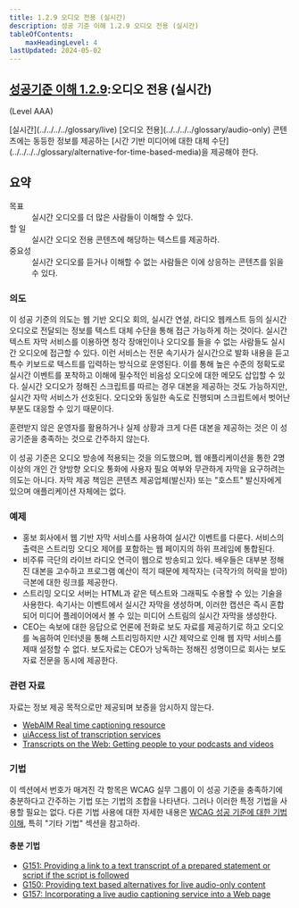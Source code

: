 ```yaml
---
title: 1.2.9 오디오 전용 (실시간)
description: 성공 기준 이해 1.2.9 오디오 전용 (실시간)
tableOfContents:
    maxHeadingLevel: 4
lastUpdated: 2024-05-02
---
```



## [성공기준 이해 1.2.9](https://w3.org/TR/WCAG22#audio-only-live):오디오 전용 (실시간) 

(Level AAA)

<Card title="성공 기준(SC)">
[실시간](../../../../glossary/live) [오디오 전용](../../../../glossary/audio-only) 콘텐츠에는 동등한 정보를 제공하는 [시간 기반 미디어에 대한 대체 수단](../../../../glossary/alternative-for-time-based-media)을 제공해야 한다.
</Card>

## 요약

<dl>
<dt>목표</dt>
<dd>실시간 오디오를 더 많은 사람들이 이해할 수 있다.</dd>
<dt>할 일</dt>
<dd>실시간 오디오 전용 콘텐츠에 해당하는 텍스트를 제공하라.</dd>
<dt>중요성</dt>
<dd>실시간 오디오를 듣거나 이해할 수 없는 사람들은 이에 상응하는 콘텐츠를 읽을 수 있다.</dd>
</dl>

### 의도

이 성공 기준의 의도는 웹 기반 오디오 회의, 실시간 연설, 라디오 웹캐스트 등의 실시간 오디오로 전달되는 정보를 텍스트 대체 수단을 통해 접근 가능하게 하는 것이다. 실시간 텍스트 자막 서비스를 이용하면 청각 장애인이나 오디오를 들을 수 없는 사람들도 실시간 오디오에 접근할 수 있다. 이런 서비스는 전문 속기사가 실시간으로 발화 내용을 듣고 특수 키보드로 텍스트를 입력하는 방식으로 운영된다. 이를 통해 높은 수준의 정확도로 실시간 이벤트를 포착하고 이해에 필수적인 비음성 오디오에 대한 메모도 삽입할 수 있다. 실시간 오디오가 정해진 스크립트를 따르는 경우 대본을 제공하는 것도 가능하지만, 실시간 자막 서비스가 선호된다. 오디오와 동일한 속도로 진행되며 스크립트에서 벗어난 부분도 대응할 수 있기 때문이다.

훈련받지 않은 운영자를 활용하거나 실제 상황과 크게 다른 대본을 제공하는 것은 이 성공기준을 충족하는 것으로 간주하지 않는다.

이 성공 기준은 오디오 방송에 적용되는 것을 의도했으며, 웹 애플리케이션을 통한 2명 이상의 개인 간 양방향 오디오 통화에 사용자 필요 여부와 무관하게 자막을 요구하려는 의도는 아니다. 자막 제공 책임은 콘텐츠 제공업체(발신자) 또는 "호스트" 발신자에게 있으며 애플리케이션 자체에는 없다.

### 예제

*   홍보 회사에서 웹 기반 자막 서비스를 사용하여 실시간 이벤트를 다룬다. 서비스의 출력은 스트리밍 오디오 제어를 포함하는 웹 페이지의 하위 프레임에 통합된다.
*   비주류 극단의 라이브 라디오 연극이 웹으로 방송되고 있다. 배우들은 대부분 정해진 대본을 고수하고 프로그램 예산이 적기 때문에 제작자는 (극작가의 허락을 받아) 극본에 대한 링크를 제공한다.
*   스트리밍 오디오 서버는 HTML과 같은 텍스트와 그래픽도 수용할 수 있는 기술을 사용한다. 속기사는 이벤트에서 실시간 자막을 생성하며, 이러한 캡션은 즉시 혼합되어 미디어 플레이어에서 볼 수 있는 미디어 스트림의 실시간 자막을 생성한다.
*   CEO는 속보에 대한 응답으로 언론에 전화로 보도 자료를 제공하기로 하고 오디오를 녹음하여 인터넷을 통해 스트리밍하지만 시간 제약으로 인해 웹 자막 서비스를 제때 설정할 수 없다. 보도자료는 CEO가 낭독하는 정해진 성명이므로 회사는 보도자료 전문을 동시에 제공한다.

### 관련 자료

자료는 정보 제공 목적으로만 제공되며 보증을 암시하지 않는다.

*   [WebAIM Real time captioning resource](https://webaim.org/techniques/captions/realtime)
*   [uiAccess list of transcription services](http://www.uiaccess.com/transcripts/transcript_services.html)
*   [Transcripts on the Web: Getting people to your podcasts and videos](http://www.uiaccess.com/transcripts/transcripts_on_the_web.html)

### 기법

이 섹션에서 번호가 매겨진 각 항목은 WCAG 실무 그룹이 이 성공 기준을 충족하기에 충분하다고 간주하는 기법 또는 기법의 조합을 나타낸다. 그러나 이러한 특정 기법을 사용할 필요는 없다. 다른 기법 사용에 대한 자세한 내용은 [WCAG 성공 기준에 대한 기법 이해](../understanding-techniques), 특히 "기타 기법" 섹션을 참고하라.

#### 충분 기법

*   [G151: Providing a link to a text transcript of a prepared statement or script if the script is followed](https://www.w3.org/WAI/WCAG22/Techniques/general/G151)
*   [G150: Providing text based alternatives for live audio-only content](https://www.w3.org/WAI/WCAG22/Techniques/general/G150)
*   [G157: Incorporating a live audio captioning service into a Web page](https://www.w3.org/WAI/WCAG22/Techniques/general/G157)
